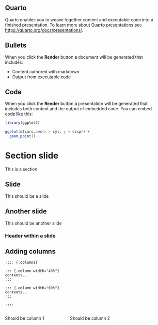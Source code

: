 ## Quarto

Quarto enables you to weave together content and executable code into a finished presentation. To learn more about Quarto presentations see <https://quarto.org/docs/presentations/>.

## Bullets

When you click the **Render** button a document will be generated that includes:

-   Content authored with markdown
-   Output from executable code

## Code

When you click the **Render** button a presentation will be generated that includes both content and the output of embedded code. You can embed code like this:

```r
library(ggplot2)

ggplot(mtcars,aes(x = cyl, y = disp)) +
  geom_point()
```

# Section slide

This is a section

## Slide

This should be a slide

## Another slide

This should be another slide

### Header within a slide

## Adding columns

```
:::: {.columns}

::: {.column width="40%"}
contents...
:::

::: {.column width="60%"}
contents...
:::

::::
```

:::: {.columns}

::: {.column width="40%"}
Should be column 1
:::

::: {.column width="60%"}
Should be column 2
:::

::::

